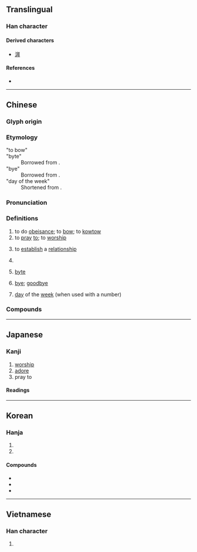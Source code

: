 {{also|拝}}
{{character info}}
==Translingual==
{{stroke order|strokes=9}}

===Han character===
{{Han char|rn=64|rad=手|as=05|sn=9|four=21550|canj=HQMQJ|ids=⿰龵⿱一丰}}

====Derived characters====
* [[湃]]

====References====
* {{Han ref|kx=0427.020|dkj=11969|dj=0775.060|hdz=31846.070|uh=62DC|ud=25308|bh=ABF4|bd=44020}}

----

==Chinese==
{{zh-forms|alt=拝,𢷎,𢳎,𢴽,𢰛,𡴬,𢱭,𣬓,𣬊,𢫶}}

===Glyph origin===
{{Han etym}}

===Etymology===
; "to bow"
: {{rfe|zh}}
; "byte"
: Borrowed from {{bor|zh|en|byte}}.
; "bye"
: Borrowed from {{bor|zh|en|bye}}.
; "day of the week"
: Shortened from {{zh-m|禮拜|day of the week}}.

===Pronunciation===
{{zh-pron
|m=bài,bái
|m_note=bái - only used in {{zh-l|拜拜|báibái}}
|c=baai3,baai1
|g=bai4
|h=pfs=pai
|j=bai3
|mb=ba̿i
|md=bái/buái
|md_note=bái - literary; buái - vernacular
|mn=pài
|mn-t=bai3
|w=2pa
|mc=y
|oc=y
|cat=v
}}

===Definitions===
{{zh-hanzi}}

# to do [[obeisance]]; to [[bow]];  to [[kowtow]]
# to [[pray]] [[to]]; to [[worship]]
#: {{zh-x|拜神|to '''pray to''' a deity}}
#: {{zh-x|拜 祖先|to '''pray to''' one's ancestors}}
# to [[establish]] a [[relationship]]
# {{lb|zh|polite}} {{n-g|Used before a verb to show respect.}}
# {{lb|zh|computing|informal}} [[byte]]
# {{lb|zh|informal}} [[bye]]; [[goodbye]]
# {{lb|zh|Malaysian|Singaporean|Hakka|Min}} [[day]] of the [[week]] (when used with a number)
#: {{zh-x|拜一|Mon'''day'''}}

===Compounds===
{{zh-der|拜拜|拜山|下拜|亞塞拜然|交拜|俠拜|做禮拜|兒拜|八拜|八拜之交|八拜交|再拜|動物崇拜|升堂拜母|占拜|參拜|叩拜|吃拜拜|告天拜斗|四拜|四起八拜|回拜|團拜|夕拜|大拜|大拜拜|大禮拜|奉拜|官拜|封侯拜相|封拜|小禮拜|展拜|崇拜|庶物崇拜|廠禮拜|投拜|拜佛|拜倒轅門|拜候|拜倫|拜具|拜冬|拜別|拜匣|拜占庭|拜受|拜命|拜城石窟|拜堂|拜塵|拜墊|拜壽|拜夜節|拜天地|拜奠|拜官|拜客|拜家慶|拜將封侯|拜帖|拜師|拜師學藝|拜年|拜恩私第|拜懇|拜懺|拜手稽首|拜把|拜把兄弟|拜把子|拜投|拜掃|拜揖|拜教|拜斗|拜早年|拜春|拜晚年|拜普魯斯|拜會|拜月亭|拜服|拜望|拜母|拜水懺|拜泉縣|拜火教|拜灶|拜燈節|拜爵|拜爾德|拜物教|拜盟|拜相|拜相封侯|拜碼頭|拜神|拜票|拜祭|拜禮|拜禱|拜稽首|拜節|拜經堂|拜經樓|拜義|拜耳公司|拜臺|拜茶|拜衣族|拜表|拜覆|拜見|拜見禮|拜見錢|拜親|拜託|拜訪|拜謁|拜謝|拜讀|拜賀|拜賜|拜跪|拜辭|拜金主義|拜錢|拜門|拜閱|拜除|拜領|拜鬼求神|望塵而拜|朝拜|氾拜|求三拜四|求神拜佛|求神拜鬼|環拜|甘拜下風|登壇拜將|登臺拜將|登門拜訪|百拜|瞻拜|祭拜|禮拜|禮拜堂|禮拜天|禮拜寺|空帖拜年|答拜|築壇拜將|結拜|結拜兄弟|羅拜|耿恭拜井|肅拜|膜拜|荊劉拜殺|虎拜|解劍拜仇|贊拜|趨拜|跪拜|遙拜|除拜|頂拜|頂禮膜拜|鼇拜|拜毯|阿塞拜疆|拜一|拜六|也克先拜巴扎|拜什吐格曼|排先拜巴扎}}

----

==Japanese==
{{ja-kanji forms|拝|拜}}

===Kanji===
{{ja-kanji|grade=|rs=手05|shin=拝}}

# [[worship]]
# [[adore]]
# pray to

====Readings====
{{ja-readings
|goon=へ
|kanon=はい
|kun=おが-む
}}

----

==Korean==

===Hanja===
{{ko-hanja|절|배}}

# {{hanja form of|배|do obeisance; [[bow]]; [[kowtow]]}}
# {{hanja form of|배|[[worship]]}}

====Compounds====
* {{ko-l|숭배|[[worship]]|崇拜}}
* {{ko-l|예배|divine [[worship]], religious [[service]]|禮拜}}
* {{ko-l|세배|[[New Year]]'s [[greeting]]s|歲拜}}

----

==Vietnamese==

===Han character===
{{vi-readings|reading=bái, vái, bay, bây, phai, phải|rs=手05}}

# {{rfdef|vi|sort=手05}}